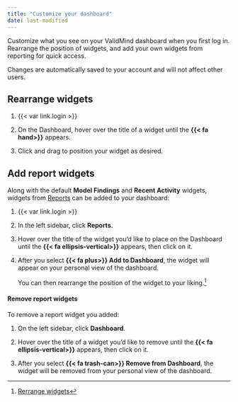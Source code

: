 ```yaml
---
title: "Customize your dashboard"
date: last-modified
---
```


Customize what you see on your ValidMind dashboard when you first log in.  Rearrange the position of widgets, and add your own widgets from reporting for quick access.

:::{.callout}
Changes are automatically saved to your account and will not affect other users.
:::


## Rearrange widgets

1. {{< var link.login >}}

2. On the Dashboard, hover over the title of a widget until the **{{< fa hand>}}** appears. 

3. Click and drag to position your widget as desired.

## Add report widgets

Along with the default **Model Findings** and **Recent Activity** widgets, widgets from [Reports](/guide/model-validation/view-reports.qmd) can be added to your dashboard:

1. {{< var link.login >}}

2. In the left sidebar, click **Reports**.

3. Hover over the title of the widget you'd like to place on the Dashboard until the **{{< fa ellipsis-vertical>}}** appears, then click on it.

4. After you select **{{< fa plus>}} Add to Dashboard**, the widget will appear on your personal view of the dashboard.

    You can then rearrange the position of the widget to your liking.[^1] 

#### Remove report widgets

To remove a report widget you added: 

1. On the left sidebar, click **Dashboard**.

2. Hover over the title of a widget you'd like to remove until the **{{< fa ellipsis-vertical>}}**  appears, then click on it. 

3. After you select **{{< fa trash-can>}} Remove from Dashboard**, the widget will be removed from your personal view of the dashboard.


<!-- FOOTNOTES -->

[^1]: [Rerrange widgets](#rearrange-widgets)



